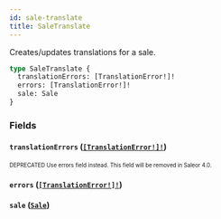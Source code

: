 ```yaml
---
id: sale-translate
title: SaleTranslate
---
```


Creates/updates translations for a sale.

```graphql
type SaleTranslate {
  translationErrors: [TranslationError!]!
  errors: [TranslationError!]!
  sale: Sale
}
```

### Fields

#### `translationErrors` ([`[TranslationError!]!`](/developer/api-reference/objects/translation-error.mdx))

<sub><sup><span className="deprecatedTag">DEPRECATED</span> Use errors field instead. This field will be removed in Saleor 4.0.</sup></sub>

#### `errors` ([`[TranslationError!]!`](/developer/api-reference/objects/translation-error.mdx))

#### `sale` ([`Sale`](/developer/api-reference/objects/sale.mdx))
